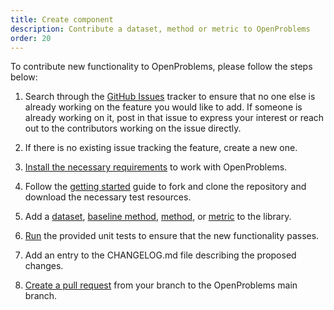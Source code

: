 ```yaml
---
title: Create component
description: Contribute a dataset, method or metric to OpenProblems
order: 20
---
```



To contribute new functionality to OpenProblems, please follow the steps below:

1. Search through the [GitHub Issues](https://github.com/openproblems-bio/openproblems-v2/issues)  tracker to ensure that no one else is already working on the feature you would like to add. If someone is already working on it, post in that issue to express your interest or reach out to the contributors working on the issue directly.

2. If there is no existing issue tracking the feature, create a new one.

3. [Install the necessary requirements](../fundamentals/requirements.qmd) to work with OpenProblems.

4. Follow the [getting started](../fundamentals/getting_started.qmd) guide to fork and clone the repository and download the necessary test resources.

5. Add a [dataset](add_a_dataset.qmd), [baseline method](add_a_baseline.qmd), [method](add_a_method.qmd), or [metric](add_a_metric.qmd) to the library.

6. [Run](run_tests.qmd) the provided unit tests to ensure that the new functionality passes.

7. Add an entry to the CHANGELOG.md file describing the proposed changes.

8. [Create a pull request](../more_information/create_pull_request.qmd) from your branch to the OpenProblems main branch.